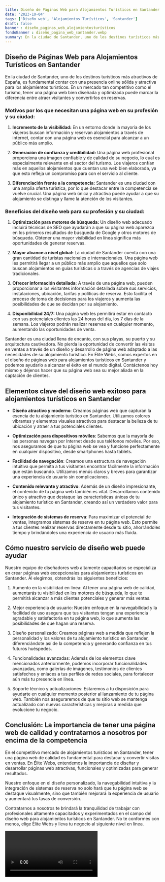 ```yaml
---
title: Diseño de Páginas Web para Alojamientos Turísticos en Santander
date: '2023-10-04'
tags: ['Diseño web', 'Alojamientos Turísticos', 'Santander']
draft: false
banner : diseño_paginas_web_alojamientosturísticos
fondoBanner : diseño_pagina_web_santander.webp
summary: En la ciudad de Santander, uno de los destinos turísticos más atractivos de España, es fundamental contar con una presencia online sólida y atractiva para los alojamientos turísticos. En un mercado tan competitivo como el turismo, tener una página web bien diseñada y optimizada puede marcar la diferencia entre atraer visitantes y convertirlos en reservas.
---
```


## **Diseño de Páginas Web para Alojamientos Turísticos en Santander**

En la ciudad de Santander, uno de los destinos turísticos más atractivos de España, es fundamental contar con una presencia online sólida y atractiva para los alojamientos turísticos. En un mercado tan competitivo como el turismo, tener una página web bien diseñada y optimizada puede marcar la diferencia entre atraer visitantes y convertirlos en reservas.

### Motivos por los que necesitan una página web en su profesión y su ciudad:

1. **Incremento de la visibilidad:** En un entorno donde la mayoría de los viajeros buscan información y reservan alojamientos a través de internet, contar con una página web es esencial para alcanzar a un público más amplio. 

2. **Generación de confianza y credibilidad:** Una página web profesional proporciona una imagen confiable y de calidad de su negocio, lo cual es especialmente relevante en el sector del turismo. Los viajeros confían más en aquellos alojamientos que cuentan una web bien elaborada, ya que esto refleja un compromiso para con el servicio al cliente.

3. **Diferenciación frente a la competencia:** Santander es una ciudad con una amplia oferta turística, por lo que destacar entre la competencia se vuelve crucial. Una página web única y atractiva puede ayudar a que su alojamiento se distinga y llame la atención de los visitantes.

### Beneficios del diseño web para su profesión y su ciudad:

1. **Optimización para motores de búsqueda:** Un diseño web adecuado incluirá técnicas de SEO que ayudarán a que su página web aparezca en los primeros resultados de búsqueda de Google y otros motores de búsqueda. Obtener una mayor visibilidad en línea significa más oportunidades de generar reservas.

2. **Mayor alcance a nivel global:** La ciudad de Santander cuenta con una gran cantidad de turistas nacionales e internacionales. Una página web les permitirá llegar a un público más amplio que aquellos que solo buscan alojamientos en guías turísticas o a través de agencias de viajes tradicionales.

3. **Ofrecer información detallada:** A través de una página web, pueden proporcionar a los visitantes información detallada sobre sus servicios, instalaciones, ubicación, tarifas y políticas de reserva. Esto facilita el proceso de toma de decisiones para los viajeros y aumenta las posibilidades de que se decidan por su alojamiento.

4. **Disponibilidad 24/7:** Una página web les permitirá estar en contacto con sus potenciales clientes las 24 horas del día, los 7 días de la semana. Los viajeros podrán realizar reservas en cualquier momento, aumentando las oportunidades de venta.

Santander es una ciudad llena de encanto, con sus playas, su puerto y su arquitectura cautivadora. No pierda la oportunidad de convertir las visitas en ventas a través de un diseño y desarrollo de página web adaptado a las necesidades de su alojamiento turístico. En Élite Webs, somos expertos en el diseño de páginas web para alojamientos turísticos en Santander y podemos ayudarlo a alcanzar el éxito en el mundo digital. Contáctenos hoy mismo y déjenos hacer que su página web sea su mejor aliada en la captación de clientes.

<GifSeo />

<Cta />

## Elementos clave del diseño web exitoso para alojamientos turísticos en Santander

- **Diseño atractivo y moderno**: Creamos páginas web que capturan la esencia de tu alojamiento turístico en Santander. Utilizamos colores vibrantes y elementos visuales atractivos para destacar la belleza de tu ubicación y atraer a tus potenciales clientes.

- **Optimización para dispositivos móviles**: Sabemos que la mayoría de las personas navegan por Internet desde sus teléfonos móviles. Por eso, nos aseguramos de que tu página web se vea y funcione perfectamente en cualquier dispositivo, desde smartphones hasta tablets.

- **Facilidad de navegación**: Creamos una estructura de navegación intuitiva que permita a tus visitantes encontrar fácilmente la información que están buscando. Utilizamos menús claros y breves para garantizar una experiencia de usuario sin complicaciones.

- **Contenido relevante y atractivo**: Además de un diseño impresionante, el contenido de tu página web también es vital. Desarrollamos contenido único y atractivo que destaque las características únicas de tu alojamiento turístico en Santander, creando así un verdadero valor para tus visitantes.

- **Integración de sistemas de reserva**: Para maximizar el potencial de ventas, integramos sistemas de reserva en tu página web. Esto permite a tus clientes realizar reservas directamente desde tu sitio, ahorrándoles tiempo y brindándoles una experiencia de usuario más fluida.

## Cómo nuestro servicio de diseño web puede ayudar

Nuestro equipo de diseñadores web altamente capacitados se especializa en crear páginas web excepcionales para alojamientos turísticos en Santander. Al elegirnos, obtendrás los siguientes beneficios:

1. Aumento en la visibilidad en línea: Al tener una página web de calidad, aumentarás tu visibilidad en los motores de búsqueda, lo que te permitirá alcanzar a más clientes potenciales y generar más ventas.

2. Mejor experiencia de usuario: Nuestro enfoque en la navegabilidad y la facilidad de uso asegura que tus visitantes tengan una experiencia agradable y satisfactoria en tu página web, lo que aumenta las posibilidades de que hagan una reserva.

3. Diseño personalizado: Creamos páginas web a medida que reflejen la personalidad y los valores de tu alojamiento turístico en Santander, diferenciándote así de la competencia y generando confianza en tus futuros huéspedes.

4. Funcionalidades avanzadas: Además de los elementos clave mencionados anteriormente, podemos incorporar funcionalidades avanzadas, como galerías de imágenes, testimonios de clientes satisfechos y enlaces a tus perfiles de redes sociales, para fortalecer aún más tu presencia en línea.

5. Soporte técnico y actualizaciones: Estaremos a tu disposición para ayudarte en cualquier momento posterior al lanzamiento de tu página web. También nos aseguraremos de que tu sitio web se mantenga actualizado con nuevas características y mejoras a medida que evolucione tu negocio.

## Conclusión: La importancia de tener una página web de calidad y contratarnos a nosotros por encima de la competencia

En el competitivo mercado de alojamientos turísticos en Santander, tener una página web de calidad es fundamental para destacar y convertir visitas en ventas. En Élite Webs, entendemos la importancia de diseñar y desarrollar páginas web atractivas, funcionales y optimizadas para generar resultados.

Nuestro enfoque en el diseño personalizado, la navegabilidad intuitiva y la integración de sistemas de reserva no solo hará que tu página web se destaque visualmente, sino que también mejorará la experiencia de usuario y aumentará tus tasas de conversión.

Contratarnos a nosotros te brindará la tranquilidad de trabajar con profesionales altamente capacitados y experimentados en el campo del diseño web para alojamientos turísticos en Santander. No te conformes con menos, elige Élite Webs y lleva tu negocio al siguiente nivel en línea.

<Video />

<CtaBot job='Alojamientos Turísticos' city='Santander'/>

<Gmaps query='Santander+españa+maps' />